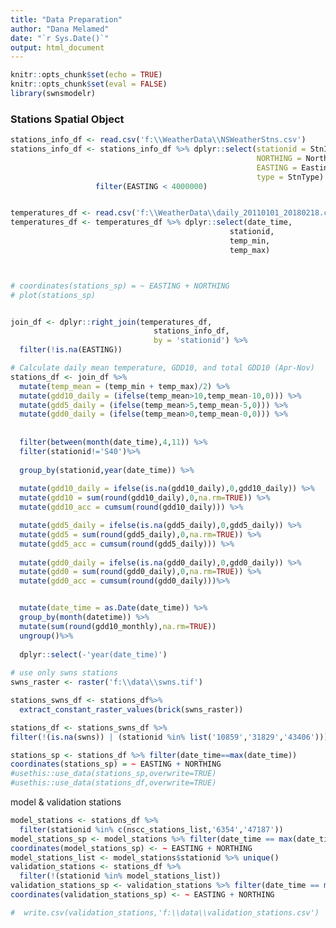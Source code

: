 ```yaml
---
title: "Data Preparation"
author: "Dana Melamed"
date: "`r Sys.Date()`"
output: html_document
---
```


```r
knitr::opts_chunk$set(echo = TRUE)
knitr::opts_chunk$set(eval = FALSE)
library(swnsmodelr)
```
### Stations Spatial Object

```r
stations_info_df <- read.csv('f:\\WeatherData\\NSWeatherStns.csv')
stations_info_df <- stations_info_df %>% dplyr::select(stationid = StnID,
                                                       NORTHING = Northing, 
                                                       EASTING = Easting,
                                                       type = StnType) %>%
                   filter(EASTING < 4000000)


temperatures_df <- read.csv('f:\\WeatherData\\daily_20110101_20180218.csv')
temperatures_df <- temperatures_df %>% dplyr::select(date_time,
                                                 stationid,
                                                 temp_min,
                                                 temp_max)



# coordinates(stations_sp) = ~ EASTING + NORTHING
# plot(stations_sp)


join_df <- dplyr::right_join(temperatures_df,
                                stations_info_df,
                                by = 'stationid') %>%
  filter(!is.na(EASTING))

# Calculate daily mean temperature, GDD10, and total GDD10 (Apr-Nov)
stations_df <- join_df %>%
  mutate(temp_mean = (temp_min + temp_max)/2) %>%
  mutate(gdd10_daily = (ifelse(temp_mean>10,temp_mean-10,0))) %>%
  mutate(gdd5_daily = (ifelse(temp_mean>5,temp_mean-5,0))) %>%
  mutate(gdd0_daily = (ifelse(temp_mean>0,temp_mean-0,0))) %>%
  
  
  filter(between(month(date_time),4,11)) %>% 
  filter(stationid!='S40')%>%
  
  group_by(stationid,year(date_time)) %>%
  
  mutate(gdd10_daily = ifelse(is.na(gdd10_daily),0,gdd10_daily)) %>%
  mutate(gdd10 = sum(round(gdd10_daily),0,na.rm=TRUE)) %>%
  mutate(gdd10_acc = cumsum(round(gdd10_daily))) %>%

  mutate(gdd5_daily = ifelse(is.na(gdd5_daily),0,gdd5_daily)) %>%
  mutate(gdd5 = sum(round(gdd5_daily),0,na.rm=TRUE)) %>%
  mutate(gdd5_acc = cumsum(round(gdd5_daily))) %>%
  
  mutate(gdd0_daily = ifelse(is.na(gdd0_daily),0,gdd0_daily)) %>%
  mutate(gdd0 = sum(round(gdd0_daily),0,na.rm=TRUE)) %>%
  mutate(gdd0_acc = cumsum(round(gdd0_daily)))%>%


  mutate(date_time = as.Date(date_time)) %>%
  group_by(month(datetime)) %>%
  mutate(sum(round(gdd10_monthly),na.rm=TRUE))
  ungroup()%>%
  
  dplyr::select(-'year(date_time)')
  
# use only swns stations
swns_raster <- raster('f:\\data\\swns.tif')

stations_swns_df <- stations_df%>%
  extract_constant_raster_values(brick(swns_raster))

stations_df <- stations_swns_df %>%
filter(!(is.na(swns)) | (stationid %in% list('10859','31829','43406')))

stations_sp <- stations_df %>% filter(date_time==max(date_time))
coordinates(stations_sp) = ~ EASTING + NORTHING
#usethis::use_data(stations_sp,overwrite=TRUE)
#usethis::use_data(stations_df,overwrite=TRUE)
```
model & validation stations
```r
model_stations <- stations_df %>% 
  filter(stationid %in% c(nscc_stations_list,'6354','47187'))
model_stations_sp <- model_stations %>% filter(date_time == max(date_time))
coordinates(model_stations_sp) <- ~ EASTING + NORTHING
model_stations_list <- model_stations$stationid %>% unique()
validation_stations <- stations_df %>%
  filter(!(stationid %in% model_stations_list))
validation_stations_sp <- validation_stations %>% filter(date_time == max(date_time))
coordinates(validation_stations_sp) <- ~ EASTING + NORTHING

#  write.csv(validation_stations,'f:\\data\\validation_stations.csv')
```

